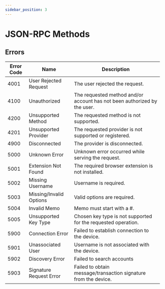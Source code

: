```yaml
---
sidebar_position: 3
---
```


# JSON-RPC Methods

## Errors

|Error Code|Name|Description
|-|-|-|
|4001|User Rejected Request|The user rejected the request.|
|4100|Unauthorized|The requested method and/or account has not been authorized by the user.|
|4200|Unsupported Method|The requested method is not supported.|
|4201|Unsupported Provider|The requested provider is not supported or registered.|
|4900|Disconnected|The provider is disconnected.|
|5000|Unknown Error|Unknown error occurred while serving the request.|
|5001|Extension Not Found|The required browser extension is not installed.|
|5002|Missing Username|Username is required.|
|5003|Missing/Invalid Options|Valid options are required.|
|5004|Invalid Memo|Memo must start with a #.|
|5005|Unsupported Key Type|Chosen key type is not supported for the requested operation.|
|5900|Connection Error|Failed to establish connection to the device.|
|5901|Unassociated User|Username is not associated with the device.|
|5902|Discovery Error|Failed to search accounts|
|5903|Signature Request Error|Failed to obtain message/transaction signature from the device.|
